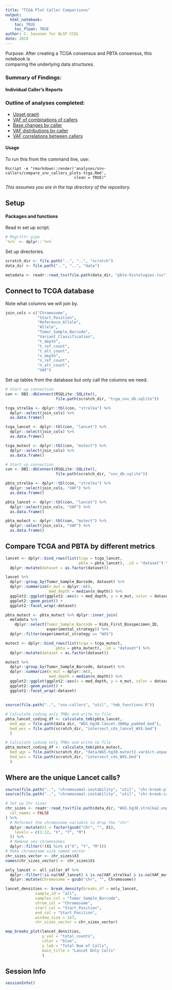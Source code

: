 ```yaml
---
title: "TCGA Plot Caller Comparisons"
output: 
  html_notebook:
    toc: TRUE
    toc_float: TRUE
author: C. Savonen for ALSF CCDL
date: 2019
---
```


Purpose: After creating a TCGA consensus and PBTA consensus, this notebook is  
comparing the underlying data structures. 

### Summary of Findings:


#### Individual Caller's Reports 

### Outline of analyses completed:

- [Upset graph](#upset-graph)  
- [VAF of combinations of callers](#vaf-for-combination-sets-of-callers)
- [Base changes by caller](#base-changes)
- [VAF distributions by caller](#vaf-distributions)
- [VAF correlations between callers](#vaf-correlations)

#### Usage

To run this from the command line, use:
```
Rscript -e "rmarkdown::render('analyses/snv-callers/compare_snv_callers_plots-tcga.Rmd', 
                              clean = TRUE)"
```

_This assumes you are in the top directory of the repository._

## Setup

#### Packages and functions

Read in set up script.

```r
# Magrittr pipe
`%>%` <- dplyr::`%>%`
```

Set up directories. 

```r
scratch_dir <- file.path("..", "..", "scratch")
data_dir <- file.path("..", "..", "data")
```

```r
metadata <- readr::read_tsv(file.path(data_dir, "pbta-histologies.tsv")) 
```

## Connect to TCGA database

Note what columns we will join by.

```r
join_cols = c("Chromosome",
              "Start_Position",
              "Reference_Allele",
              "Allele",
              "Tumor_Sample_Barcode", 
              "Variant_Classification", 
              "t_depth",
              "t_ref_count", 
              "t_alt_count", 
              "n_depth", 
              "n_ref_count", 
              "n_alt_count", 
              "VAF")
```

Set up tables from the database but only call the columns we need.

```r
# Start up connection
con <- DBI::dbConnect(RSQLite::SQLite(), 
                      file.path(scratch_dir, "tcga_snv_db.sqlite"))

tcga_strelka <- dplyr::tbl(con, "strelka") %>% 
  dplyr::select(join_cols) %>% 
  as.data.frame()

tcga_lancet <- dplyr::tbl(con, "lancet") %>% 
  dplyr::select(join_cols) %>% 
  as.data.frame()

tcga_mutect <- dplyr::tbl(con, "mutect") %>% 
  dplyr::select(join_cols) %>% 
  as.data.frame()
```

```r
# Start up connection
con <- DBI::dbConnect(RSQLite::SQLite(), 
                      file.path(scratch_dir, "snv_db.sqlite"))

pbta_strelka <- dplyr::tbl(con, "strelka") %>% 
  dplyr::select(join_cols, "VAF") %>% 
  as.data.frame()

pbta_lancet <- dplyr::tbl(con, "lancet") %>% 
  dplyr::select(join_cols, "VAF") %>% 
  as.data.frame()

pbta_mutect <- dplyr::tbl(con, "mutect") %>% 
  dplyr::select(join_cols, "VAF") %>% 
  as.data.frame() 
```

## Compare TCGA and PBTA by different metrics

```r
lancet <- dplyr::bind_rows(list(tcga = tcga_lancet,  
                                pbta = pbta_lancet), .id = "dataset") %>% 
  dplyr::mutate(dataset = as.factor(dataset))

lancet %>% 
  dplyr::group_by(Tumor_Sample_Barcode, dataset) %>% 
  dplyr::summarize(n_mut = dplyr::n(), 
                   med_depth = median(n_depth)) %>% 
  ggplot2::ggplot(ggplot2::aes(x = med_depth, y = n_mut, color = dataset)) + 
  ggplot2::geom_point() + 
  ggplot2::facet_wrap(~dataset)
```

```r
pbta_mutect <- pbta_mutect %>% dplyr::inner_join(
  metadata %>% 
    dplyr::select(Tumor_Sample_Barcode = Kids_First_Biospecimen_ID,
                  experimental_strategy)) %>% 
  dplyr::filter(experimental_strategy == "WXS")

mutect <- dplyr::bind_rows(list(tcga = tcga_mutect,  
                      pbta = pbta_mutect), .id = "dataset") %>% 
  dplyr::mutate(dataset = as.factor(dataset))

mutect %>% 
  dplyr::group_by(Tumor_Sample_Barcode, dataset) %>% 
  dplyr::summarize(n_mut = dplyr::n(), 
                   med_depth = median(n_depth)) %>% 
  ggplot2::ggplot(ggplot2::aes(x = med_depth, y = n_mut, color = dataset)) + 
  ggplot2::geom_point() + 
  ggplot2::facet_wrap(~dataset)
```

##

```r
source(file.path("..", "snv-callers", "util", "tmb_functions.R"))

# Calculate coding only TMBs and write to file
pbta_lancet_coding_df <- calculate_tmb(pbta_lancet,
  bed_wgs = file.path(data_dir, "WGS.hg38.lancet.300bp_padded.bed"),
  bed_wxs = file.path(scratch_dir, "intersect_cds_lancet_WXS.bed")
  )

# Calculate coding only TMBs and write to file
pbta_mutect_coding_df <- calculate_tmb(pbta_mutect,
  bed_wgs = file.path(scratch_dir, "data/WGS.hg38.mutect2.vardict.unpadded.bed"),
  bed_wxs = file.path(scratch_dir, "intersect_cds_WXS.bed")
  )
```

## Where are the unique Lancet calls? 

```r
source(file.path("..", "chromosomal-instability", "util", "chr-break-plot.R"))
source(file.path("..", "chromosomal-instability", "util", "chr-break-calculate.R"))
```

```r
# Set up Chr sizes
chr_sizes <- readr::read_tsv(file.path(data_dir, "WGS.hg38.strelka2.unpadded.bed"),
  col_names = FALSE
) %>%
  # Reformat the chromosome variable to drop the "chr"
  dplyr::mutate(X1 = factor(gsub("chr", "", X1),
    levels = c(1:22, "X", "Y", "M")
  )) %>%
  # Remove sex chromosomes
  dplyr::filter(!(X1 %in% c("X", "Y", "M")))
# Make chromosome size named vector
chr_sizes_vector <- chr_sizes$X3
names(chr_sizes_vector) <- chr_sizes$X1
```

```r
only_lancet <- all_caller_df %>% 
  dplyr::filter(!is.na(VAF_lancet) & is.na(VAF_strelka) & is.na(VAF_mutect)) %>% 
  dplyr::mutate(Chromosome = gsub("chr", "", Chromosome))

lancet_densities <- break_density(breaks_df = only_lancet, 
             sample_id = "all",
             samples_col = "Tumor_Sample_Barcode",
             chrom_col = "Chromosome",
             start_col = "Start_Position",
             end_col = "Start_Position", 
             window_size = 1e7,
             chr_sizes_vector = chr_sizes_vector)

map_breaks_plot(lancet_densities, 
                y_val = "total_counts", 
                color = "blue", 
                y_lab = "Total Num of Calls", 
                main_title = "Lancet Only Calls"
                )
```

## Session Info

```r
sessionInfo()
```
